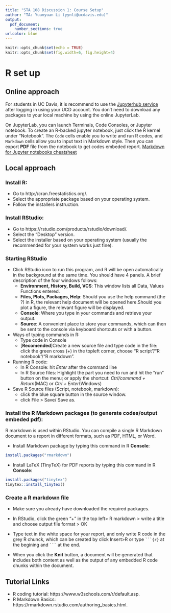 ```yaml
---
title: "STA 108 Discussion 1: Course Setup"
author: "TA: Yuanyuan Li (yynli@ucdavis.edu)"
output: 
  pdf_document:
    number_sections: true
urlcolor: blue
---
```


```r
knitr::opts_chunk$set(echo = TRUE)
knitr::opts_chunk$set(fig.width=6, fig.height=4) 
```


# R set up
## Online approach

For students in UC Davis, it is recommend to use the [Jupyterhub service](https://jupyterhub.ucdavis.edu/) after logging in using your UCD account. You don't need to download any packages to your local machine by using the online JupyterLab. 

On JupyterLab, you can launch Terminals, Code Consoles, or Jupyter notebook. To create an R-backed jupyter notebook, just click the R kernel under "Notebook". The `Code` cells enable you to write and run R codes, and `Markdown` cells allow you to input text in Markdown style. Then you can export **PDF** file from the notebook to get codes embeded report. [Markdown for Jupyter notebooks cheatsheet](https://www.ibm.com/docs/en/db2-event-store/2.0.0?topic=notebooks-markdown-jupyter-cheatsheet)

## Local approach

### Install R:
- Go to http://cran.freestatistics.org/.
- Select the appropriate package based on your operating system.
- Follow the installers instruction.

### Install RStudio:
- Go to https://rstudio.com/products/rstudio/download/.
- Select the “Desktop” version.
- Select the installer based on your operating system (usually the recommended for your system works
just fine).

### Starting RStudio

- Click RStudio icon to run this program, and R will be open automatically in the background at the same time. You should have 4 panels. A brief description of the four windows follows:
    - **Environment, History, Build, VCS**: This window lists all Data, Values Functions entered.
    - **Files, Plots, Packages, Help**: Should you use the help command (the ?) in R, the relevant help document will be opened here.Should you plot a figure, the relevant figure will be displayed.
    - **Console**: Where you type in your commands and retrieve your output.
    - **Source**: A  convenient  place  to  store  your  commands,  which  can  then  be  sent  to  the  console  via keyboard shortcuts or with a button. 
    
- Ways of typing commands in R:
    + Type code in Console
    + [**Recomended**]Create a new source file and type code in the file: click the green cross (+) in the topleft corner, choose "R script"/"R notebook"/"R markdown".

- Running R code:
    - In R Console: hit *Enter* after the command line
    - In R Source files: Highlight the part you need to run and hit the "run" button on the menu; or apply the shortcut: *Ctrl/command + Return*(MAC) or *Ctrl + Enter*(Windows)

- Save R Source files (Script, notebook, markdown):
    - click the blue square button in the source window.
    - click File > Save/ Save as.



### Install the R Markdown packages (to generate codes/output embeded pdf):

R markdown is used within RStudio. You can compile a single R Markdown document to a report in different formats, such as PDF, HTML, or Word.

- Install Markdown package by typing this command in R **Console**:

```r
install.packages("rmarkdown")
```

- Install LaTeX (TinyTeX) for PDF reports by typing this command in R **Console**:
```r
install.packages("tinytex")
tinytex::install_tinytex()
```


### Create a R markdown file
- Make sure you already have downloaded the required packages.

- In RStudio, click the green "+" in the top left> R markdown > write a title and choose output file format > OK

- Type text in the white space for your report, and only write R code in the grey R chunck, which can be created by click Insert>R or type ` ```{r} ` at the begining and ` ``` ` at the end.

- When you click the **Knit** button, a document will be generated that includes both content as well as the output of any embedded R code chunks within the document.

## Tutorial Links
- R coding tutorial: https://www.w3schools.com/r/default.asp.
- R Markdown Basics: https://rmarkdown.rstudio.com/authoring_basics.html.




